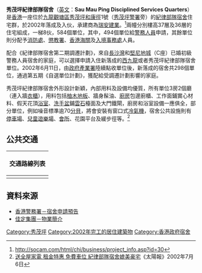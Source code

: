 {{Infobox_housinghk | name = 秀茂坪紀律部隊宿舍<br/>Sau Mau Ping Disciplined Services Quarters
| logo= 
| photo= Sau Mau Ping Disciplined Services Quarters 201407.jpg
|photosize= 150px
| address= [[九龍|九龍]][[觀塘|觀塘]][[秀茂坪|秀茂坪]][[和康徑|和康徑]]1號
| developer= 
| management= [[佳定集團|佳定集團]]
| use = 住宅（宿舍）
| blocknumber = 2
| floornumber = 37（第1座）／36（第2座）
| yearofcompletion = 2002
| former = 
| facilities = 停車場、兒童遊樂場、<br/>會所、平-{台}-花園、緩跑徑
| website = 
}}
'''秀茂坪紀律部隊宿舍'''（[[英文|英文]]：'''Sau Mau Ping Disciplined Services Quarters'''）是[[香港|香港]]一座位於[[九龍|九龍]][[觀塘區|觀塘區]][[秀茂坪|秀茂坪]][[和康徑|和康徑]]1號（[[秀茂坪警署|秀茂坪警署]]旁）的[[香港紀律部隊|紀律部隊]][[宿舍|宿舍]]住宅群，於2002年落成及入伙，承建商為[[瑞安建業|瑞安建業]]。<ref> http://socam.com/html/chi/business/project_info.asp?id=30 </ref>兩幢分別樓高37層及36層的住宅組成，一梯8伙，584個單位，其中，494個單位給[[香港警務人員|警務人員]]申請，其餘單位則分配予[[消防處|消防處]]、[[懲教署|懲教署]]、[[香港海關|香港海關]]及[[入境事務處|入境事務處]]人員。

配合《紀律部隊宿舍第二期調遷計劃》，來自[[長沙灣|長沙灣]]和[[堅尼地城|堅尼地城]]（C座）已婚初級警務人員宿舍的家庭，可以選擇申請入住新落成的[[西九龍|西九龍]]或者秀茂坪紀律部隊宿舍單位。2002年6月11日，由[[政府產業署|政府產業署]]陸續點收單位後，新落成的宿舍共298個單位，通過第五期《自選單位計劃》，獲配給受調遷計劃影響的家庭。

秀茂坪紀律部隊宿舍外形設計新穎，內部用料及設備均優質，所有單位3房2個廳（連入牆[[衣櫃|衣櫃]]），用料包括[[柚木|柚木]][[地板|地板]]、牆身髹油、[[廚房|廚房]]包邊廚櫃、工作面鋪實心材料、假天花頂[[浴室|浴室]]、[[洗手盆|洗手盆]]鋪[[雲石|雲石]]檯面及大門鐵閘，廚房和浴室設備一應俱全，部分單位，例如噪音標準逾70[[分貝|分貝]]，將會安裝有窗口式[[冷氣機|冷氣機]]，宿舍公共設施則有[[停車場|停車場]]、[[兒童遊樂場|兒童遊樂場]]、[[會所|會所]]、花園平台及緩步徑等。<ref>[http://the-sun.on.cc/channels/news/20020706/20020706004913_0001.html 送全屋家電 租金特惠 免費車位 紀律部隊宿舍媲美豪宅]《太陽報》2002年7月6日</ref>

==公共交通==
{| class="mw-collapsible mw-collapsed wikitable" style="margin: 0 auto; width: auto;" 
! 交通路線列表
|-
|
{{九龍新界巴士簡單列表|2A|11C|11X|13D|13P|13X|14H|23|23M|26M|28|28B|28S|95M|213X|N213}}{{過海隧道巴士簡單列表|619|619P|N619}}{{大嶼山巴士簡單列表|A26P}}{{九龍專線小巴簡單列表|22A|22M|48|76A|76B|89A|89C|90B}}{{新界專線小巴簡單列表|104|106}}
|}

==資料來源==
*[http://www.police.gov.hk/offbeat/732/chi/p03.htm 香港警務署－宿舍申請預告]
*[http://www.savillsguardian.com.hk/html/customer/index.asp?id=1635 佳定集團－物業簡介]

{{reflist}}
{{香港政府宿舍}}

{{DEFAULTSORT: Sau Mau Ping DSQ}}
[[Category:秀茂坪|Category:秀茂坪]]
[[Category:2002年完工的居住建築物|Category:2002年完工的居住建築物]]
[[Category:香港政府宿舍|Category:香港政府宿舍]]